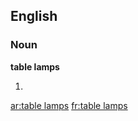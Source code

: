 ==English==

===Noun===
'''table lamps'''

# {{plural of|table lamp}}

[[ar:table lamps]]
[[fr:table lamps]]